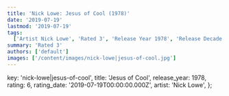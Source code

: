 ```yaml
---
title: 'Nick Lowe: Jesus of Cool (1978)'
date: '2019-07-19'
lastmod: '2019-07-19'
tags:
  ['Artist Nick Lowe', 'Rated 3', 'Release Year 1978', 'Release Decade 1970']
summary: 'Rated 3'
authors: ['default']
images: ['/content/images/nick-lowe|jesus-of-cool.jpg']
---
```


  key: 'nick-lowe|jesus-of-cool',
  title: 'Jesus of Cool',
  release_year: 1978,
  rating: 6,
  rating_date: '2019-07-19T00:00:00.000Z',
  artist: 'Nick Lowe',
};

<MusicRating data={data} />
